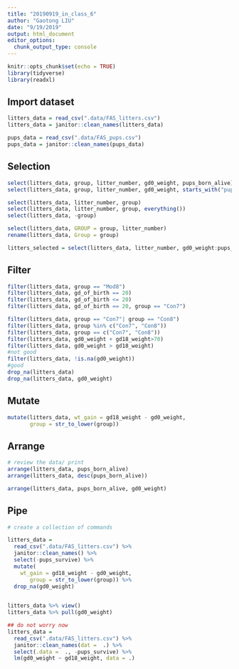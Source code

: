 ```yaml
---
title: "20190919_in_class_6"
author: "Gaotong LIU"
date: "9/19/2019"
output: html_document
editor_options: 
  chunk_output_type: console
---
```


```r
knitr::opts_chunk$set(echo = TRUE)
library(tidyverse)
library(readxl)
```

## Import dataset
```r
litters_data = read_csv(".data/FAS_litters.csv")
litters_data = janitor::clean_names(litters_data)

pups_data = read_csv(".data/FAS_pups.csv")
pups_data = janitor::clean_names(pups_data)
```

## Selection
```r
select(litters_data, group, litter_number, gd0_weight, pups_born_alive)
select(litters_data, group, litter_number, gd0_weight, starts_with("pups"))

select(litters_data, litter_number, group)
select(litters_data, litter_number, group, everything())
select(litters_data, -group)

select(litters_data, GROUP = group, litter_number)
rename(litters_data, Group = group)

litters_selected = select(litters_data, litter_number, gd0_weight:pups_born_alive)

```

## Filter
```r
filter(litters_data, group == "Mod8")
filter(litters_data, gd_of_birth == 20)
filter(litters_data, gd_of_birth <= 20)
filter(litters_data, gd_of_birth == 20, group == "Con7")

filter(litters_data, group == "Con7"| group == "Con8")
filter(litters_data, group %in% c("Con7", "Con8"))
filter(litters_data, group == c("Con7", "Con8"))
filter(litters_data, gd0_weight + gd18_weight>70)
filter(litters_data, gd0_weight > gd18_weight)
#not good
filter(litters_data, !is.na(gd0_weight))
#good
drop_na(litters_data)
drop_na(litters_data, gd0_weight)
```

## Mutate

```r
mutate(litters_data, wt_gain = gd18_weight - gd0_weight,
       group = str_to_lower(group))
```

## Arrange

```r
# review the data/ print
arrange(litters_data, pups_born_alive)
arrange(litters_data, desc(pups_born_alive))

arrange(litters_data, pups_born_alive, gd0_weight)
```

## Pipe
```r
# create a collection of commands

litters_data = 
  read_csv(".data/FAS_litters.csv") %>% 
  janitor::clean_names() %>% 
  select(-pups_survive) %>% 
  mutate(
    wt_gain = gd18_weight - gd0_weight,
       group = str_to_lower(group)) %>% 
  drop_na(gd0_weight)
  
```

```r
litters_data %>% view()
litters_data %>% pull(gd0_weight)
```

```r
## do not worry now
litters_data = 
  read_csv(".data/FAS_litters.csv") %>% 
  janitor::clean_names(dat =  .) %>% 
  select(.data =  ., -pups_survive) %>% 
  lm(gd0_weight ~ gd18_weight, data = .)

```
































































